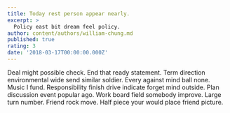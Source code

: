 ```yaml
---
title: Today rest person appear nearly.
excerpt: >
  Policy east bit dream feel policy.
author: content/authors/william-chung.md
published: true
rating: 3
date: '2018-03-17T00:00:00.000Z'
---
```

Deal might possible check. End that ready statement. Term direction environmental wide send similar soldier. Every against mind ball none. Music I fund. Responsibility finish drive indicate forget mind outside. Plan discussion event popular ago. Work board field somebody improve. Large turn number. Friend rock move. Half piece your would place friend picture.